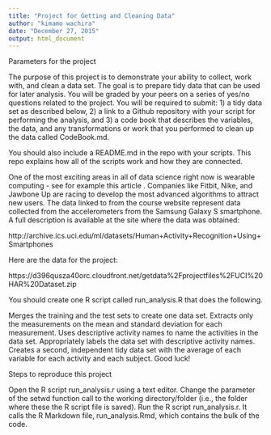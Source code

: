 ```yaml
---
title: "Project for Getting and Cleaning Data"
author: "kimamo wachira"
date: "December 27, 2015"
output: html_document
---
```



Parameters for the project

The purpose of this project is to demonstrate your ability to collect, work with, and clean a data set. The goal is to prepare tidy data that can be used for later analysis. You will be graded by your peers on a series of yes/no questions related to the project. You will be required to submit: 
1) a tidy data set as described below, 
2) a link to a Github repository with your script for performing the analysis, and 
3) a code book that describes the variables, the data, and any transformations or work that you performed to clean up the data called CodeBook.md. 

You should also include a README.md in the repo with your scripts. This repo explains how all of the scripts work and how they are connected.

One of the most exciting areas in all of data science right now is wearable computing - see for example this article . Companies like Fitbit, Nike, and Jawbone Up are racing to develop the most advanced algorithms to attract new users. The data linked to from the course website represent data collected from the accelerometers from the Samsung Galaxy S smartphone. A full description is available at the site where the data was obtained:

http://archive.ics.uci.edu/ml/datasets/Human+Activity+Recognition+Using+Smartphones

Here are the data for the project:

https://d396qusza40orc.cloudfront.net/getdata%2Fprojectfiles%2FUCI%20HAR%20Dataset.zip

You should create one R script called run_analysis.R that does the following.

Merges the training and the test sets to create one data set.
Extracts only the measurements on the mean and standard deviation for each measurement.
Uses descriptive activity names to name the activities in the data set.
Appropriately labels the data set with descriptive activity names.
Creates a second, independent tidy data set with the average of each variable for each activity and each subject.
Good luck!

Steps to reproduce this project

Open the R script run_analysis.r using a text editor.
Change the parameter of the setwd function call to the working directory/folder (i.e., the folder where these the R script file is saved).
Run the R script run_analysis.r. It calls the R Markdown file, run_analysis.Rmd, which contains the bulk of the code.

